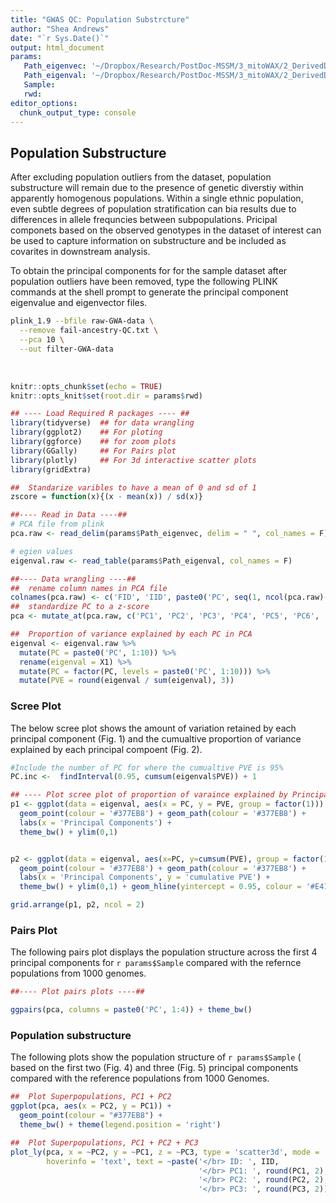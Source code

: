 ```yaml
---
title: "GWAS QC: Population Substrcture"
author: "Shea Andrews"
date: "`r Sys.Date()`"
output: html_document
params:
   Path_eigenvec: '~/Dropbox/Research/PostDoc-MSSM/3_mitoWAX/2_DerivedData/ADNI_1/ADNI_clust.eigenvec'
   Path_eigenval: '~/Dropbox/Research/PostDoc-MSSM/3_mitoWAX/2_DerivedData/ADNI_1/ADNI_clust.eigenval'
   Sample: 
   rwd:
editor_options: 
  chunk_output_type: console
---
```

##  Population Substructure

After excluding population outliers from the dataset, population substructure will remain due to the presence of genetic diverstiy within apparently homogenous populations. Within a single ethnic population, even subtle degrees of population stratification can bia results due to differences in allele frequncies between subpopulations. Pricipal componets based on the observed genotypes in the dataset of interest can be used to capture information on substructure and be included as covarites in downstream analysis. 
<br> 

To obtain the principal components for for the sample dataset after population outliers have been removed, type the following PLINK commands at the shell prompt to generate the principal component eigenvalue and eigenvector files. 
```bash
plink_1.9 --bfile raw-GWA-data \
  --remove fail-ancestry-QC.txt \
  --pca 10 \
  --out filter-GWA-data
```
<br> 

```r
knitr::opts_chunk$set(echo = TRUE)
knitr::opts_knit$set(root.dir = params$rwd)

## ---- Load Required R packages ---- ##
library(tidyverse)  ## for data wrangling 
library(ggplot2)    ## For ploting
library(ggforce)    ## for zoom plots 
library(GGally)     ## For Pairs plot
library(plotly)     ## For 3d interactive scatter plots
library(gridExtra)

##  Standarize varibles to have a mean of 0 and sd of 1
zscore = function(x){(x - mean(x)) / sd(x)}
```

```r
##---- Read in Data ----##
# PCA file from plink
pca.raw <- read_delim(params$Path_eigenvec, delim = " ", col_names = F)

# egien values 
eigenval.raw <- read_table(params$Path_eigenval, col_names = F)

```

```r
##---- Data wrangling ----##
##  rename column names in PCA file
colnames(pca.raw) <- c('FID', 'IID', paste0('PC', seq(1, ncol(pca.raw)-2, 1)))
##  standardize PC to a z-score
pca <- mutate_at(pca.raw, c('PC1', 'PC2', 'PC3', 'PC4', 'PC5', 'PC6', 'PC7', 'PC8', 'PC9', 'PC10'), zscore)

##  Proportion of variance explained by each PC in PCA
eigenval <- eigenval.raw %>% 
  mutate(PC = paste0('PC', 1:10)) %>% 
  rename(eigenval = X1) %>% 
  mutate(PC = factor(PC, levels = paste0('PC', 1:10))) %>% 
  mutate(PVE = round(eigenval / sum(eigenval), 3))

```


### Scree Plot
The below scree plot shows the amount of variation retained by each principal component (Fig. 1) and the cumualtive proportion of variance explained by each principal compoent (Fig. 2).  

```r
#Include the number of PC for where the cumualtive PVE is 95%
PC.inc <-  findInterval(0.95, cumsum(eigenval$PVE)) + 1

## ---- Plot scree plot of proportion of varaince explained by Principal components ---- ##
p1 <- ggplot(data = eigenval, aes(x = PC, y = PVE, group = factor(1))) + 
  geom_point(colour = '#377EB8') + geom_path(colour = '#377EB8') + 
  labs(x = 'Principal Components') + 
  theme_bw() + ylim(0,1)


p2 <- ggplot(data = eigenval, aes(x=PC, y=cumsum(PVE), group = factor(1))) + 
  geom_point(colour = '#377EB8') + geom_path(colour = '#377EB8') + 
  labs(x = 'Principal Components', y = 'cumulative PVE') + 
  theme_bw() + ylim(0,1) + geom_hline(yintercept = 0.95, colour = '#E41A1C', linetype = 2)

grid.arrange(p1, p2, ncol = 2)
```

### Pairs Plot
The following pairs plot displays the population structure across the first 4 principal components for `r params$Sample` compared with the refernce populations from 1000 genomes. 

```r
##---- Plot pairs plots ----##

ggpairs(pca, columns = paste0('PC', 1:4)) + theme_bw() 
```

### Population substructure
The following plots show the population structure of `r params$Sample` ( based on the first two (Fig. 4) and three (Fig. 5) principal components compared with the reference populations from 1000 Genomes.

```r
##  Plot Superpopulations, PC1 + PC2
ggplot(pca, aes(x = PC2, y = PC1)) + 
  geom_point(colour = "#377EB8") + 
  theme_bw() + theme(legend.position = 'right') 
```

```r
##  Plot Superpopulations, PC1 + PC2 + PC3
plot_ly(pca, x = ~PC2, y = ~PC1, z = ~PC3, type = 'scatter3d', mode = 'markers', marker = list(size = 3), 
        hoverinfo = 'text', text = ~paste('</br> ID: ', IID,
                                          '</br> PC1: ', round(PC1, 2),
                                          '</br> PC2: ', round(PC2, 2),
                                          '</br> PC3: ', round(PC3, 2)))
```

























